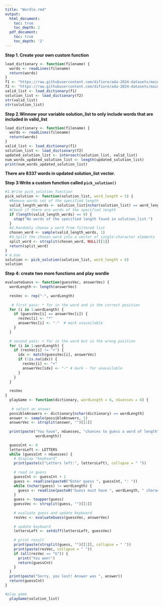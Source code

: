 ```yaml
---
title: "Wordle.rmd"
output:
  html_document:
    toc: true
    toc_depth: 2
  pdf_document:
    toc: true
    toc_depth: '2'
---
```


**Step 1. Create your own custom function**

```r
load_dictionary <- function(filename) {
  words <- readLines(filename)
  return(words)
}
f1 <- "https://raw.githubusercontent.com/difiore/ada-2024-datasets/main/collins-scrabble-words-2019.txt"
f2 <- "https://raw.githubusercontent.com/difiore/ada-2024-datasets/main/google-10000-english-usa-no-swears.txt"
valid_list <- load_dictionary(f1)
solution_list <- load_dictionary(f2)
str(valid_list)
str(solution_list)
```

**Step 2.Winnow your variable solution_list to only include words that are included in valid_list**

```r
load_dictionary <- function(filename) {
  words <- readLines(filename)
  return(words)
}
valid_list <- load_dictionary(f1)
solution_list <- load_dictionary(f2)
updated_solution_list <- intersect(solution_list, valid_list)
num_words_updated_solution_list <- length(updated_solution_list)
print(num_words_updated_solution_list)
```

**There are 8337 words in updated solution_list vector.**

**Step 3:Write a custom function called `pick_solution()`**

```r
#1.Write pick_solution function
pick_solution <- function(solution_list, word_length = 5) {
  #Remove words not of the specified length
  valid_length_words <- solution_list[nchar(solution_list) == word_length]
  #Check if there are words of the specified length
  if (length(valid_length_words) == 0) {
    stop("No words of the specified length found in solution_list.")
  }
  #2.Randomly choose a word from filtered list
  chosen_word <- sample(valid_length_words, 1)
  #3.Split the chosen word into a vector of single-character elements
  split_word <- strsplit(chosen_word, NULL)[[1]]
  return(split_word)
}
# 4.Use
solution <- pick_solution(solution_list, word_length = 6)
solution
```

**Step 4: create two more functions and play wordle**

```r
evaluateGuess <- function(guessVec, answerVec) {
  wordLength <- length(answerVec)
 
  resVec <- rep("-", wordLength)
 
   # first pass: * for in the word and in the correct position
  for (i in 1:wordLength) {
    if (guessVec[i] == answerVec[i]) {
      resVec[i] <- "*"
      answerVec[i] <- "-"  # mark unavailable 
    }
  }
   
  # second pass: + for in the word but in the wrong position
  for (i in 1:wordLength) {
    if (resVec[i] != "+") {
      idx <- match(guessVec[i], answerVec)
      if (!is.na(idx)) {
        resVec[i] <- "+"
        answerVec[idx] <- "-" # mark - for unavailable
      }
    }
  }
   
  resVec
}
  playGame <- function(dictionary, wordLength = 6, nGuesses = 6) {
 
   # select an answer
  possibleAnswers <- dictionary[nchar(dictionary) == wordLength]
  answer <- sample(possibleAnswers, 1)
  answerVec <- strsplit(answer, "")[[1]]
   
  print(paste("You have", nGuesses, "chances to guess a word of length", 
              wordLength))
   
  guessCnt <- 0
  lettersLeft <- LETTERS
  while (guessCnt < nGuesses) {
    # display "keyboard"
    print(paste(c("Letters left:", lettersLeft), collapse = " "))
     
    # read in guess
    guessCnt <- guessCnt + 1
    guess <- readline(paste0("Enter guess ", guessCnt, ": "))
    while (nchar(guess) != wordLength) {
      guess <- readline(paste0("Guess must have ", wordLength, " characters: "))
    }
    guess <- toupper(guess)
    guessVec <- strsplit(guess, "")[[1]]
     
    # evaluate guess and update keyboard
    resVec <- evaluateGuess(guessVec, answerVec)
     
    # update keyboard
    lettersLeft <- setdiff(lettersLeft, guessVec)
     
    # print result
    print(paste(strsplit(guess, "")[[1]], collapse = " "))
    print(paste(resVec, collapse = " "))
    if (all(resVec == "G")) {
      print("You won!")
      return(guessCnt)
    }
  }
  print(paste("Sorry, you lost! Answer was ", answer))
  return(guessCnt)
}

#play game
  playGame(solution_list)

```
